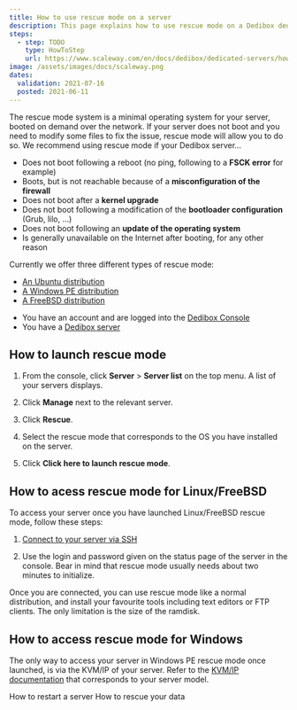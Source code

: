 ```yaml
---
title: How to use rescue mode on a server 
description: This page explains how to use rescue mode on a Dedibox dedicated server
steps:
  - step: TODO
    type: HowToStep
    url: https://www.scaleway.com/en/docs/dedibox/dedicated-servers/how-to/use-rescue-mode
image: /assets/images/docs/scaleway.png
dates:
  validation: 2021-07-16
  posted: 2021-06-11
---
```


The rescue mode system is a minimal operating system for your server, booted on demand over the network. If your server does not boot and you need to modify some files to fix the issue, rescue mode will allow you to do so. We recommend using rescue mode if your Dedibox server...

  - Does not boot following a reboot (no ping, following to a **FSCK error** for example)
  - Boots, but is not reachable because of a **misconfiguration of the firewall**
  - Does not boot after a **kernel upgrade**
  - Does not boot following a modification of the **bootloader configuration** (Grub, lilo, …)
  - Does not boot following an **update of the operating system**
  - Is generally unavailable on the Internet after booting, for any other reason

Currently we offer three different types of rescue mode:

  - [An Ubuntu distribution](https://www.ubuntu.com/)
  - [A Windows PE distribution](https://technet.microsoft.com/en-us/library/cc766093(v=ws.10).aspx)
  - [A FreeBSD distribution](https://freebsd.org/)

<Message type="requirement">

  - You have an account and are logged into the [Dedibox Console](https://console.online.net)
  - You have a [Dedibox server](/dedibox/dedicated-servers/how-to/order-a-server)

</Message>

## How to launch rescue mode

1. From the console, click **Server** > **Server list** on the top menu. A list of your servers displays.

2. Click **Manage** next to the relevant server.

3. Click **Rescue**.

  <Lightbox src="scaleway-rescue.png" alt="" />

4. Select the rescue mode that corresponds to the OS you have installed on the server.

5. Click **Click here to launch rescue mode**.

## How to acess rescue mode for Linux/FreeBSD 

To access your server once you have launched Linux/FreeBSD rescue mode, follow these steps:

1. [Connect to your server via SSH](/dedibox/dedicated-servers/how-to/connect-to-server/#how-to-connect-via-ssh)

2. Use the login and password given on the status page of the server in the console. Bear in mind that rescue mode usually needs about two minutes to initialize.

Once you are connected, you can use rescue mode like a normal distribution, and install your favourite tools including text editors or FTP clients. The only limitation is the size of the ramdisk.

## How to access rescue mode for Windows

The only way to access your server in Windows PE rescue mode once launched, is via the KVM/IP of your server. Refer to the [KVM/IP documentation](/dedibox/kvm-over-ip/quickstart/) that corresponds to your server model.

<Navigation title="See Also">
  <PreviousButton to="/dedibox/dedicated-servers/how-to/restart-server/">How to restart a server</PreviousButton>
  <NextButton to="/dedibox/dedicated-servers/how-to/rescue-your-data/">How to rescue your data</NextButton>
</Navigation>
